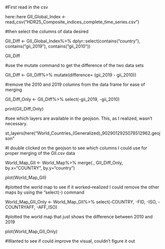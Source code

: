 #First read in the csv

here::here
GII_Global_Index <- read_csv("HDR25_Composite_indices_complete_time_series.csv")

#then select the columns of data desired 

GII_Diff <- GII_Global_Index%>%
  dplyr::select(contains("country"),
  contains("gii_2019"), 
  contains("gii_2010"))

GII_Diff

#use the mutate command to get the difference of the two data sets 

GII_Diff <- GII_Diff%>%
  mutate(difference= (gii_2019 - gii_2010))
  
#remove the 2010 and 2019 columns from the data frame for ease of merging 

GII_Diff_Only <- GII_Diff%>%
  select(-gii_2019, -gii_2010)
  
print(GII_Diff_Only)

#see which layers are available in the geojson. This, as I realized, wasn't necessary.

st_layers(here("World_Countries_(Generalized)_9029012925078512962.geojson"

#I double clicked on the geojson to see which columns I could use for proper merging of the GII.csv data

World_Map_GII <- World_Map%>%
  merge(.,
        GII_Diff_Only,
        by.x="COUNTRY", 
        by.y="country")

plot(World_Map_GII)

#plotted the world map to see if it worked--realized I could remove the other maps by using the "select(-) command

World_Map_GII_Only <- World_Map_GII%>%
  select(-COUNTRY, -FID, -ISO, -COUNTRYAFF, -AFF_ISO)

#plotted the world map that just shows the difference between 2010 and 2019  

plot(World_Map_GII_Only)

#Wanted to see if could improve the visual, couldn't figure it out 



